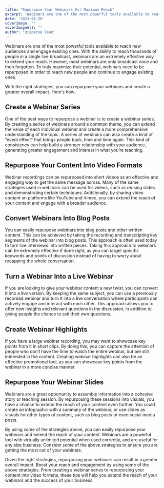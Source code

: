 ```yaml
---
title: "Repurpose Your Webinars For Maximum Reach"
excerpt: "Webinars are one of the most powerful tools available to reach new audiences and engage existing ones. With the ability to reach thousands of people in a single..."
date: '2023-05-26'
coverImage: ""  
coverImageAlt: ""
author: "Disperse Team"
--- 
```


Webinars are one of the most powerful tools available to reach new audiences and engage existing ones. With the ability to reach thousands of people in a single live broadcast, webinars are an extremely effective way to extend your reach. However, most webinars are only broadcast once and then forgotten. To truly maximize their potential, webinars need to be repurposed in order to reach new people and continue to engage existing ones. 

With the right strategies, you can repurpose your webinars and create a greater overall impact. Here's how: 

## Create a Webinar Series 

One of the best ways to repurpose a webinar is to create a webinar series. By creating a series of webinars around a common theme, you can extend the value of each individual webinar and create a more comprehensive understanding of the topic. A series of webinars can also create a kind of “event effect” that brings people back, time and time again. This kind of consistency can help build a stronger relationship with your audience, generating greater engagement and interest in what you’re teaching. 

## Repurpose Your Content Into Video Formats 

Webinar recordings can be repurposed into short videos as an effective and engaging way to get the same message across. Many of the same strategies used in webinars can be used for videos, such as reusing slides and demonstrating certain techniques. Additionally, by sharing video content on platforms like YouTube and Vimeo, you can extend the reach of your content and engage with a broader audience. 

## Convert Webinars Into Blog Posts 

You can easily repurpose webinars into blog posts and other written content. This can be achieved by taking the recording and transcripting key segments of the webinar into blog posts. This approach is often used today to turn live interviews into written pieces. Taking this approach to webinars can be extremely effective if done right, as you can target specific keywords and points of discussion instead of having to worry about recapping the whole conversation. 

## Turn a Webinar Into a Live Webinar 

If you are looking to give your webinar content a new twist, you can convert it into a live version. By keeping the same subject, you can use a previously recorded webinar and turn it into a live conversation where participants can actively engage and interact with each other. This approach allows you to offer new insights and relevant questions in the discussion, in addition to giving people the chance to ask their own questions. 

## Create Webinar Highlights 

If you have a large webinar recording, you may want to showcase key points from it in short clips. By doing this, you can capture the attention of people who don’t have the time to watch the entire webinar, but are still interested in the content. Creating webinar highlights can also be an effective promotional tool, as you can showcase key points from the webinar in a more concise manner.

## Repurpose Your Webinar Slides 

Webinars are a great opportunity to assemble information into a cohesive story or teaching session. By repurposing these sessions into visuals, you have a chance to extend the reach of your content even further. You could create an infographic with a summary of the webinar, or use slides as visuals for other types of content, such as blog posts or even social media posts. 

By using some of the strategies above, you can easily repurpose your webinars and extend the reach of your content. Webinars are a powerful tool with virtually unlimited potential when used correctly, and are useful for any size business.  Consider some of the above strategies to ensure you are getting the most out of your webinars. 

Given the right strategies, repurposing your webinars can result in a greater overall impact. Boost your reach and engagement by using some of the above strategies. From creating a webinar series to repurposing your content into video formats, these tips will help you extend the reach of your webinars and the success of your business.